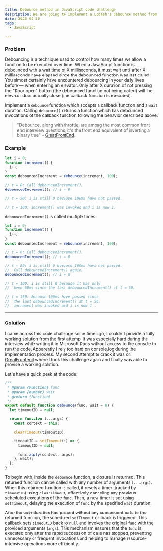 ```yaml
---
title: Debounce method in JavaScript code challenge
description: We are going to implement a Lodash's debounce method from scratch.
date: 2023-08-30
tags:
  - JavaScript

---
```


### Problem

Debouncing is a technique used to control how many times we allow a function to be executed over time. When a JavaScript function is debounced with a wait time of X milliseconds, it must wait until after X milliseconds have elapsed since the debounced function was last called. You almost certainly have encountered debouncing in your daily lives before — when entering an elevator. Only after X duration of not pressing the "Door open" button (the debounced function not being called) will the elevator door actually close (the callback function is executed).

Implement a `debounce` function which accepts a callback function and a `wait` duration. Calling `debounce()` returns a function which has debounced invocations of the callback function following the behavior described above.

> "Debounce, along with throttle, are among the most common front end interview questions; it's the front end equivalent of inverting a binary tree" - [GreatFrontEnd](https://www.greatfrontend.com/?fpr=edvins).

### Example

```js
let i = 0;
function increment() {
  i++;
}
const debouncedIncrement = debounce(increment, 100);

// t = 0: Call debouncedIncrement().
debouncedIncrement(); // i = 0

// t = 50: i is still 0 because 100ms have not passed.

// t = 100: increment() was invoked and i is now 1.
```

`debouncedIncrement()` is called multiple times.

```js
let i = 0;
function increment() {
  i++;
}
const debouncedIncrement = debounce(increment, 100);

// t = 0: Call debouncedIncrement().
debouncedIncrement(); // i = 0

// t = 50: i is still 0 because 100ms have not passed.
//  Call debouncedIncrement() again.
debouncedIncrement(); // i = 0

// t = 100: i is still 0 because it has only
//  been 50ms since the last debouncedIncrement() at t = 50.

// t = 150: Because 100ms have passed since
//  the last debouncedIncrement() at t = 50,
//  increment was invoked and i is now 1 .
```

---

### Solution

I came across this code challenge some time ago, I couldn't provide a fully working solution from the first attemp. It was especially hard during the interview while writing it in Microsoft Docs without access to the console to run the code. Apparently I rely too hard on console.log during the implementation process. My second attempt to crack it was on [GreatFrontend](https://www.greatfrontend.com/questions/javascript/debounce) where I took this challenge again and finally was able to provide a working solution.

Let's have a quick peek at the code:

```js
/**
 * @param {Function} func
 * @param {number} wait
 * @return {Function}
 */
export default function debounce(func, wait = 0) {
  let timeoutID = null;

  return function (...args) {
    const context = this;

    clearTimeout(timeoutID);

    timeoutID = setTimeout(() => {
      timeoutID = null;

      func.apply(context, args);
    }, wait);
  };
}
```

To begin with, inside the `debounce` function, a closure is returned. This returned function can be called with any number of arguments `(...args)`. When this returned function is called, it resets a timer (tracked by `timeoutID`) using `clearTimeout`, effectively canceling any previous scheduled executions of the `func`. Then, a new timer is set using `setTimeout`, delaying the execution of `func` by the specified `wait` duration.

After the `wait` duration has passed without any subsequent calls to the returned function, the scheduled `setTimeout` callback is triggered. This callback sets `timeoutID` back to `null` and invokes the original `func` with the provided arguments (`args`). This mechanism ensures that the `func` is executed only after the rapid succession of calls has stopped, preventing unnecessary or frequent invocations and helping to manage resource-intensive operations more efficiently.

